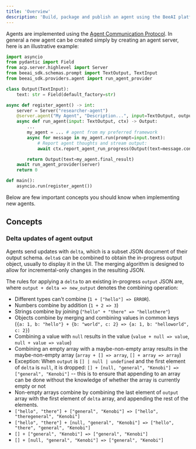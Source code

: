 ```yaml
---
title: 'Overview'
description: 'Build, package and publish an agent using the BeeAI platform'
---
```


Agents are implemented using the [Agent Communication Protocol](https://github.com/i-am-bee/beeai/tree/main/packages/acp-python-sdk).
In general a new agent can be created simply by creating an agent server, here is an illustrative example:

```python
import asyncio
from pydantic import Field
from acp.server.highlevel import Server
from beeai_sdk.schemas.prompt import TextOutput, TextInput
from beeai_sdk.providers.agent import run_agent_provider

class Output(TextInput):
    text: str = Field(default_factory=str)

async def register_agent() -> int:
    server = Server("researcher-agent")
    @server.agent("My Agent", "Description...", input=TextOutput, output=Output)
    async def run_agent(input: TextOutput, ctx) -> Output:
        ...
        my_agent = ... # agent from my preferred framework
        async for message in my_agent.run(prompt=input.text):
            # Report agent thoughts and stream output:
            await ctx.report_agent_run_progress(Output(text=message.content))

        return Output(text=my_agent.final_result)
    await run_agent_provider(server)
    return 0

def main():
    asyncio.run(register_agent())
```

Below are few important concepts you should know when implementing new agents.

## Concepts

### Delta updates of agent output

Agents send updates with `delta`, which is a subset JSON document of their output schema. `delta`s can be combined to obtain the in-progress output object, usually to display it in the UI. The merging algorithm is designed to allow for incremental-only changes in the resulting JSON.

The rules for applying a `delta` to an existing in-progress `output` JSON are, where `output + delta => new_output` denotes the combining operation:
- Different types can't combine (`1 + ["hello"] => ERROR`).
- Numbers combine by addition (`1 + 2 => 3`)
- Strings combine by joining (`"hello" + "there" => "hellothere"`)
- Objects combine by merging and combining values in common keys (`{a: 1, b: "hello"} + {b: "world", c: 2} => {a: 1, b: "helloworld", c: 2}`)
- Combining a value with `null` results in the value (`value + null => value`, `null + value => value`)
- Combining an empty array with a maybe-non-empty array results in the maybe-non-empty array (`array + [] => array`, `[] + array => array`)
- Exception: When `output` is `[] | null | undefined` and the first element of `delta` is `null`, it is dropped: `[] + [null, "general", "Kenobi"] => ["general", "Kenobi"]` -- this is to ensure that appending to an array can be done without the knowledge of whether the array is currently empty or not
- Non-empty arrays combine by combining the last element of `output` array with the first element of `delta` array, and appending the rest of the elements.
- `["hello", "there"] + ["general", "Kenobi"] => ["hello", "theregeneral", "Kenobi"]`
- `["hello", "there"] + [null, "general", "Kenobi"] => ["hello", "there", "general", "Kenobi"]`
- `[] + ["general", "Kenobi"] => ["general", "Kenobi"]`
- `[] + [null, "general", "Kenobi"] => ["general", "Kenobi"]`
